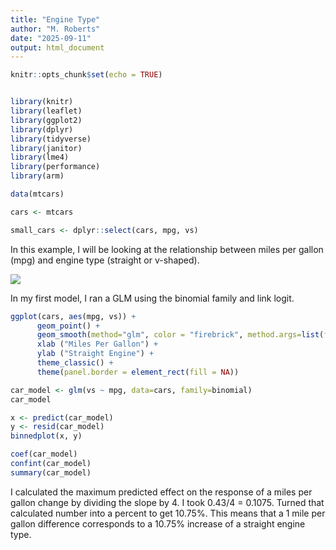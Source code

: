 ```yaml
---
title: "Engine Type"
author: "M. Roberts"
date: "2025-09-11"
output: html_document
---
```


```r
knitr::opts_chunk$set(echo = TRUE)


library(knitr)
library(leaflet)
library(ggplot2)
library(dplyr)
library(tidyverse)
library(janitor)
library(lme4)
library(performance)
library(arm)

data(mtcars)

cars <- mtcars

small_cars <- dplyr::select(cars, mpg, vs)

```


In this example, I will be looking at the relationship between miles per gallon (mpg) and engine type (straight or v-shaped).

![](engine_type.jpg)


In my first model, I ran a GLM using the binomial family and link logit. 
```r

ggplot(cars, aes(mpg, vs)) + 
      geom_point() +
      geom_smooth(method="glm", color = "firebrick", method.args=list(family="binomial"(link="logit"))) +
      xlab ("Miles Per Gallon") +
      ylab ("Straight Engine") +
      theme_classic() +
      theme(panel.border = element_rect(fill = NA))

car_model <- glm(vs ~ mpg, data=cars, family=binomial)
car_model
```


```r

x <- predict(car_model)
y <- resid(car_model)
binnedplot(x, y)

coef(car_model)
confint(car_model)
summary(car_model)

```

I calculated the maximum predicted effect on the response of a miles per gallon change by dividing the slope by 4. I took 0.43/4 = 0.1075. Turned that calculated number into a percent to get 10.75%. This means that a 1 mile per gallon difference corresponds to a 10.75% increase of a straight engine type.



